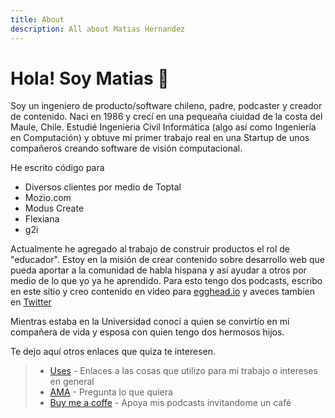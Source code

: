 ```yaml
---
title: About
description: All about Matias Hernandez
---
```


# Hola! Soy Matias 👋

Soy un ingeniero de producto/software chileno, padre, podcaster y creador de contenido.
Naci en 1986 y crecí en una pequeaña ciuidad de la costa del Maule, Chile. Estudié Ingenieria Civil Informática (algo así como Ingeniería en Computación) y obtuve mi primer trabajo real en una Startup de unos compañeros creando software de visión computacional.

He escrito código para

- Diversos clientes por medio de Toptal
- Mozio.com
- Modus Create
- Flexiana
- g2i

Actualmente he agregado al trabajo de construir productos el rol de "educador". Estoy en la misión de crear contenido sobre desarrollo web que pueda aportar a la comunidad de habla hispana y así ayudar a otros por medio de lo que yo ya he aprendido. Para esto tengo dos podcasts, escribo en este sitio y creo contenido en video para [egghead.io](http://egghead.io/instructors/matias-francisco-hernandez-arellano)
y aveces tambien en [Twitter](https://twitter.com/matiasfha)

Mientras estaba en la Universidad conocí a quien se convirtío en mi compañera de vida y esposa con quien tengo dos hermosos hijos.

Te dejo aquí otros enlaces que quiza te interesen.

> - [Uses](/uses) - Enlaces a las cosas que utilizo para mi trabajo o intereses en general
> - [AMA](https://github.com/matiasfha/ama) - Pregunta lo que quiera
> - [Buy me a coffe](/invitameuncafe) - Apoya mis podcasts invitandome un café
